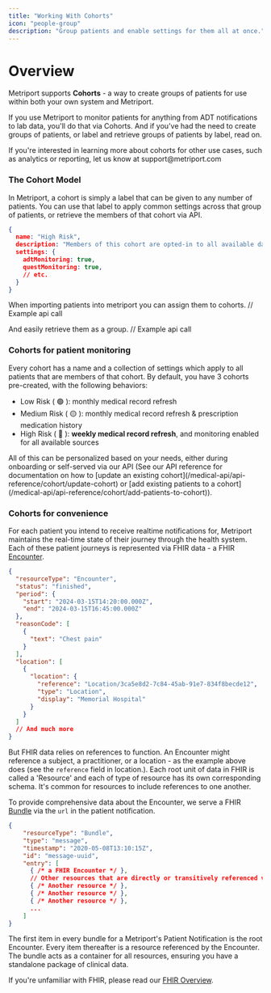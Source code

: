 ```yaml
---
title: "Working With Cohorts"
icon: "people-group"
description: "Group patients and enable settings for them all at once."
---
```


# Overview

Metriport supports **Cohorts** - a way to create groups of patients for use within both your own system and Metriport. 

If you use Metriport to monitor patients for anything from ADT notifications to lab data, you'll do that via Cohorts. 
And if you've had the need to create groups of patients, or label and retrieve groups of patients by label, read on.

<Info>
  If you're interested in learning more about cohorts for other use cases, 
  such as analytics or reporting, let us know at support@metriport.com
</Info>

### The Cohort Model
In Metriport, a cohort is simply a label that can be given to any number of patients. You can use that label to apply common settings across that group of patients,
or retrieve the members of that cohort via API. 

```json
{
  name: "High Risk",
  description: "Members of this cohort are opted-in to all available data sources.",
  settings: {
    adtMonitoring: true,
    questMonitoring: true,
    // etc.
  }
}
```

When importing patients into metriport you can assign them to cohorts.
// Example api call

And easily retrieve them as a group.
// Example api call

### Cohorts for patient monitoring
Every cohort has a name and a collection of settings which apply to all patients that are members of that cohort. 
By default, you have 3 cohorts pre-created, with the following behaviors:

- Low Risk ( 🟢 ): monthly medical record refresh
- Medium Risk ( 🟡 ): monthly medical record refresh & prescription medication history
- High Risk ( 🔴 ): <b>weekly medical record refresh</b>, and monitoring enabled for all available sources

<Note>
All of this can be personalized based on your needs, either during onboarding or self-served via our API (See our API reference for documentation on how to [update an existing cohort](/medical-api/api-reference/cohort/update-cohort) or [add existing patients to a cohort](/medical-api/api-reference/cohort/add-patients-to-cohort)).
</Note>

### Cohorts for convenience

For each patient you intend to receive realtime notifications for, Metriport maintains the real-time state of their journey through the health system.
Each of these patient journeys is represented via FHIR data - a FHIR [Encounter](https://hl7.org/fhir/R4/encounter.html).

```json
{
  "resourceType": "Encounter",
  "status": "finished",
  "period": {
    "start": "2024-03-15T14:20:00.000Z",
    "end": "2024-03-15T16:45:00.000Z"
  },
  "reasonCode": [
    {
      "text": "Chest pain"
    }
  ],
  "location": [
    {
      "location": {
        "reference": "Location/3ca5e8d2-7c84-45ab-91e7-834f8becde12",
        "type": "Location",
        "display": "Memorial Hospital"
      }
    }
  ]
  // And much more
}
```

But FHIR data relies on references to function. An Encounter might reference a subject, a practitioner, or a location - as the example above does (see the `reference` field in location.). Each root unit of data in FHIR is called a 'Resource' and each of type of resource has its own corresponding schema. It's common for resources to include references to one another.

To provide comprehensive data about the Encounter, we serve a FHIR [Bundle](https://hl7.org/fhir/R4/bundle.html) via the `url` in the patient notification.

```json
{
    "resourceType": "Bundle",
    "type": "message",
    "timestamp": "2020-05-08T13:10:15Z",
    "id": "message-uuid",
    "entry": [
      { /* a FHIR Encounter */ },
      // Other resources that are directly or transitively referenced via the FHIR encounter
      { /* Another resource */ },
      { /* Another resource */ },
      { /* Another resource */ },
      ...
    ]
}
```

The first item in every bundle for a Metriport's Patient Notification is the root Encounter. Every item thereafter is a resource referenced by the Encounter. The bundle acts as a container for all resources, ensuring you have a standalone package of clinical data.

If you're unfamiliar with FHIR, please read our [FHIR Overview](medical-api/fhir/overview).